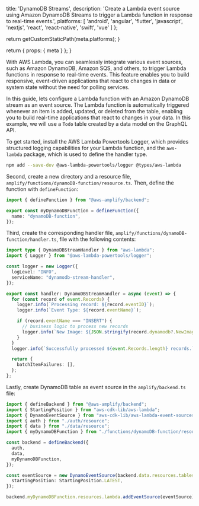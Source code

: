 
  title: 'DynamoDB Streams',
  description:
    'Create a Lambda event source using Amazon DynamoDB Streams to trigger a Lambda function in response to real-time events.',
  platforms: [
    'android',
    'angular',
    'flutter',
    'javascript',
    'nextjs',
    'react',
    'react-native',
    'swift',
    'vue'
  ]
};

  return getCustomStaticPath(meta.platforms);
}

  return {
    props: {
      meta
    }
  };
}

With AWS Lambda, you can seamlessly integrate various event sources, such as Amazon DynamoDB, Amazon SQS, and others, to trigger Lambda functions in response to real-time events. This feature enables you to build responsive, event-driven applications that react to changes in data or system state without the need for polling services.

In this guide, lets configure a Lambda function with an Amazon DynamoDB stream as an event source. The Lambda function is automatically triggered whenever an item is added, updated, or deleted from the table, enabling you to build real-time applications that react to changes in your data. In this example, we will use a `Todo` table created by a data model on the GraphQL API.

To get started, install the AWS Lambda Powertools Logger, which provides structured logging capabilities for your Lambda function, and the `aws-lambda` package, which is used to define the handler type.

```bash title="Terminal" showLineNumbers={false}
npm add --save-dev @aws-lambda-powertools/logger @types/aws-lambda
```

Second, create a new directory and a resource file, `amplify/functions/dynamoDB-function/resource.ts`. Then, define the function with `defineFunction`:

```ts title="amplify/functions/dynamoDB-function/resource.ts"
import { defineFunction } from "@aws-amplify/backend";

export const myDynamoDBFunction = defineFunction({
  name: "dynamoDB-function",
});
```

Third, create the corresponding handler file, `amplify/functions/dynamoDB-function/handler.ts`, file with the following contents:

```ts title="amplify/functions/dynamoDB-function/handler.ts"
import type { DynamoDBStreamHandler } from "aws-lambda";
import { Logger } from "@aws-lambda-powertools/logger";

const logger = new Logger({
  logLevel: "INFO",
  serviceName: "dynamodb-stream-handler",
});

export const handler: DynamoDBStreamHandler = async (event) => {
  for (const record of event.Records) {
    logger.info(`Processing record: ${record.eventID}`);
    logger.info(`Event Type: ${record.eventName}`);

    if (record.eventName === "INSERT") {
      // business logic to process new records
      logger.info(`New Image: ${JSON.stringify(record.dynamodb?.NewImage)}`);
    }
  }
  logger.info(`Successfully processed ${event.Records.length} records.`);

  return {
    batchItemFailures: [],
  };
};
```

Lastly, create DynamoDB table as event source in the `amplify/backend.ts` file:

```ts title="amplify/backend.ts"
import { defineBackend } from "@aws-amplify/backend";
import { StartingPosition } from "aws-cdk-lib/aws-lambda";
import { DynamoEventSource } from "aws-cdk-lib/aws-lambda-event-sources";
import { auth } from "./auth/resource";
import { data } from "./data/resource";
import { myDynamoDBFunction } from "./functions/dynamoDB-function/resource";

const backend = defineBackend({
  auth,
  data,
  myDynamoDBFunction,
});

const eventSource = new DynamoEventSource(backend.data.resources.tables["Todo"], {
  startingPosition: StartingPosition.LATEST,
});

backend.myDynamoDBFunction.resources.lambda.addEventSource(eventSource);
```
